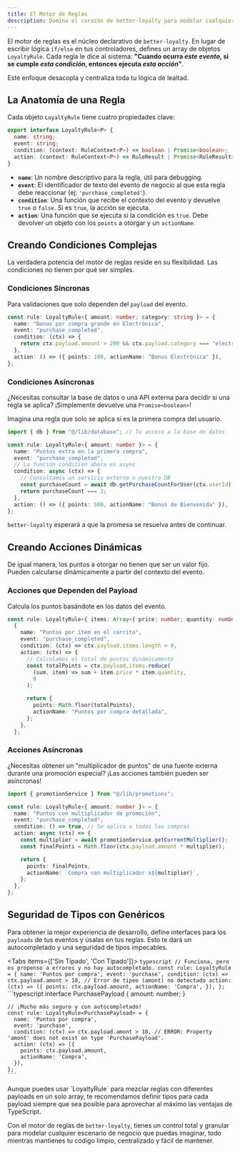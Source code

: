 ```yaml
---
title: El Motor de Reglas
description: Domina el corazón de better-loyalty para modelar cualquier lógica de negocio.
---
```



El motor de reglas es el núcleo declarativo de `better-loyalty`. En lugar de escribir lógica `if/else` en tus controladores, defines un array de objetos `LoyaltyRule`. Cada regla le dice al sistema: **"Cuando ocurra _este evento_, si se cumple _esta condición_, entonces ejecuta _esta acción_"**.

Este enfoque desacopla y centraliza toda tu lógica de lealtad.

## La Anatomía de una Regla

Cada objeto `LoyaltyRule` tiene cuatro propiedades clave:

```typescript
export interface LoyaltyRule<P> {
  name: string;
  event: string;
  condition: (context: RuleContext<P>) => boolean | Promise<boolean>;
  action: (context: RuleContext<P>) => RuleResult | Promise<RuleResult>;
}
```

- **`name`**: Un nombre descriptivo para la regla, útil para debugging.
- **`event`**: El identificador de texto del evento de negocio al que esta regla debe reaccionar (ej: `'purchase_completed'`).
- **`condition`**: Una función que recibe el contexto del evento y devuelve `true` o `false`. Si es `true`, la acción se ejecuta.
- **`action`**: Una función que se ejecuta si la condición es `true`. Debe devolver un objeto con los `points` a otorgar y un `actionName`.

## Creando Condiciones Complejas

La verdadera potencia del motor de reglas reside en su flexibilidad. Las condiciones no tienen por qué ser simples.

### Condiciones Síncronas

Para validaciones que solo dependen del `payload` del evento.

```typescript title="lib/loyaltyRules.ts"
const rule: LoyaltyRule<{ amount: number; category: string }> = {
  name: "Bonus por compra grande en Electrónica",
  event: "purchase_completed",
  condition: (ctx) => {
    return ctx.payload.amount > 200 && ctx.payload.category === "electronics";
  },
  action: () => ({ points: 100, actionName: "Bonus Electrónica" }),
};
```

### Condiciones Asíncronas

¿Necesitas consultar la base de datos o una API externa para decidir si una regla se aplica? ¡Simplemente devuelve una `Promise<boolean>`!

Imagina una regla que solo se aplica si es la primera compra del usuario.

```typescript title="lib/loyaltyRules.ts"
import { db } from "@/lib/database"; // Tu acceso a la base de datos

const rule: LoyaltyRule<{ amount: number }> = {
  name: "Puntos extra en la primera compra",
  event: "purchase_completed",
  // La función condition ahora es async
  condition: async (ctx) => {
    // Consultamos un servicio externo o nuestra DB
    const purchaseCount = await db.getPurchaseCountForUser(ctx.userId);
    return purchaseCount === 1;
  },
  action: () => ({ points: 500, actionName: "Bonus de Bienvenida" }),
};
```

`better-loyalty` esperará a que la promesa se resuelva antes de continuar.

## Creando Acciones Dinámicas

De igual manera, los puntos a otorgar no tienen que ser un valor fijo. Pueden calcularse dinámicamente a partir del contexto del evento.

### Acciones que Dependen del Payload

Calcula los puntos basándote en los datos del evento.

```typescript title="lib/loyaltyRules.ts"
const rule: LoyaltyRule<{ items: Array<{ price: number; quantity: number }> }> =
  {
    name: "Puntos por ítem en el carrito",
    event: "purchase_completed",
    condition: (ctx) => ctx.payload.items.length > 0,
    action: (ctx) => {
      // Calculamos el total de puntos dinámicamente
      const totalPoints = ctx.payload.items.reduce(
        (sum, item) => sum + item.price * item.quantity,
        0
      );

      return {
        points: Math.floor(totalPoints),
        actionName: "Puntos por compra detallada",
      };
    },
  };
```

### Acciones Asíncronas

¿Necesitas obtener un "multiplicador de puntos" de una fuente externa durante una promoción especial? ¡Las acciones también pueden ser asíncronas!

```typescript title="lib/loyaltyRules.ts"
import { promotionService } from "@/lib/promotions";

const rule: LoyaltyRule<{ amount: number }> = {
  name: "Puntos con multiplicador de promoción",
  event: "purchase_completed",
  condition: () => true, // Se aplica a todas las compras
  action: async (ctx) => {
    const multiplier = await promotionService.getCurrentMultiplier();
    const finalPoints = Math.floor(ctx.payload.amount * multiplier);

    return {
      points: finalPoints,
      actionName: `Compra con multiplicador x${multiplier}`,
    };
  },
};
```

## Seguridad de Tipos con Genéricos

Para obtener la mejor experiencia de desarrollo, define interfaces para los `payloads` de tus eventos y úsalas en tus reglas. Esto te dará un autocompletado y una seguridad de tipos impecables.

<Tabs items={['Sin Tipado', 'Con Tipado']}>
  <Tab value="Sin Tipado">
    ```typescript
    // Funciona, pero es propenso a errores y no hay autocompletado.
    const rule: LoyaltyRule = {
      name: 'Puntos por compra',
      event: 'purchase',
      condition: (ctx) => ctx.payload.amont > 10, // Error de tipeo (amont) no detectado
      action: (ctx) => ({
        points: ctx.payload.amount,
        actionName: 'Compra',
      }),
    };
    ```
  </Tab>
  <Tab value="Con Tipado">
    ```typescript
    interface PurchasePayload {
      amount: number;
    }

    // ¡Mucho más seguro y con autocompletado!
    const rule: LoyaltyRule<PurchasePayload> = {
      name: 'Puntos por compra',
      event: 'purchase',
      condition: (ctx) => ctx.payload.amont > 10, // ERROR: Property 'amont' does not exist on type 'PurchasePayload'.
      action: (ctx) => ({
        points: ctx.payload.amount,
        actionName: 'Compra',
      }),
    };
    ```

  </Tab>
</Tabs>

<Callout title="Consejo Profesional" type="info">
  Aunque puedes usar `LoyaltyRule<any>` para mezclar reglas con diferentes payloads en un solo array, te recomendamos definir tipos para cada payload siempre que sea posible para aprovechar al máximo las ventajas de TypeScript.
</Callout>

Con el motor de reglas de `better-loyalty`, tienes un control total y granular para modelar cualquier escenario de negocio que puedas imaginar, todo mientras mantienes tu código limpio, centralizado y fácil de mantener.
